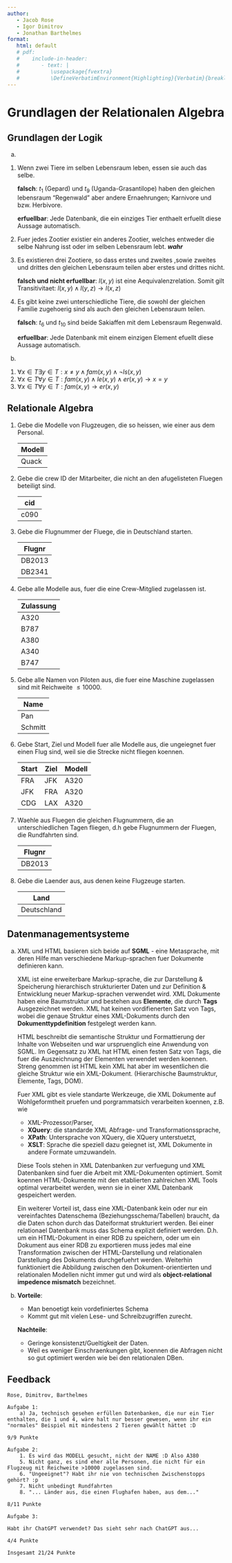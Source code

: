 ```yaml
---
author:
   - Jacob Rose
   - Igor Dimitrov
   - Jonathan Barthelmes
format:
   html: default
   # pdf:
   #    include-in-header: 
   #       - text: |
   #          \usepackage{fvextra} 
   #          \DefineVerbatimEnvironment{Highlighting}{Verbatim}{breaklines,commandchars=\\\{\}}
---
```


# Grundlagen der Relationalen Algebra

## Grundlagen der Logik

a) 

1. Wenn zwei Tiere im selben Lebensraum leben, essen sie auch das selbe.
       
   **falsch**: $t_{1}$ (Gepard) und $t_{9}$ (Uganda-Grasantilope) haben den gleichen lebensraum "Regenwald" 
   aber andere Ernaehrungen; Karnivore und bzw. Herbivore.

   **erfuellbar**: Jede Datenbank, die ein einziges Tier enthaelt erfuellt
   diese Aussage automatisch.

2. Fuer jedes Zootier existier ein anderes Zootier, welches entweder die selbe Nahrung isst oder im selben
   Lebensraum lebt. ***wahr***

3. Es existieren drei Zootiere, so dass erstes und zweites 
   ,sowie zweites und drittes den gleichen Lebensraum teilen aber erstes und drittes nicht.
   

   **falsch und nicht erfuellbar**: $l(x, y)$ ist eine Aequivalenzrelation. Somit gilt Transitivitaet:
   $l(x, y) \wedge l(y, z) \rightarrow l(x, z)$

4. Es gibt keine zwei unterschiedliche Tiere, die sowohl der gleichen Familie
   zugehoerig sind als auch den gleichen Lebensraum teilen.

    **falsch**: $t_{6}$ und $t_{10}$ sind beide Sakiaffen mit dem Lebensraum
    Regenwald. 

    **erfuellbar**: Jede Datenbank mit einem einzigen Element efuellt diese Aussage 
    automatisch.

b)

1. $\forall x\in T \exists y \in T: x \neq y\wedge fam(x, y) \wedge \neg ls(x, y)$
2. $\forall x\in T\forall y\in T: fam(x, y) \wedge le(x, y) \wedge er(x, y) \rightarrow x = y$
3. $\forall x \in T \forall y\in T: fam(x, y) \rightarrow er(x, y)$

## Relationale Algebra

1. Gebe die Modelle von Flugzeugen, die so heissen, wie einer aus dem Personal.

   | **Modell** |
   | ---------- |
   | Quack      |

2. Gebe die crew ID der Mitarbeiter, die nicht an den afugelisteten Fluegen beteiligt sind. 
   
   | **cid** |
   | ------- |
   | c090    |

3. Gebe die Flugnummer der Fluege, die in Deutschland starten.

   | **Flugnr** |
   | ------ |
   | DB2013 |
   | DB2341 |

4. Gebe alle Modelle aus, fuer die eine Crew-Mitglied zugelassen ist.

   | **Zulassung** |
   | --------- |
   | A320      |
   | B787      |
   | A380      |
   | A340      |
   | B747      |


5. Gebe alle Namen von Piloten aus, die fuer eine Maschine zugelassen sind mit Reichweite $\leq 10000$.
   
   | **Name**    |
   | ------- |
   | Pan     |
   | Schmitt |

6. Gebe Start, Ziel und Modell fuer alle Modelle aus, die ungeiegnet fuer einen Flug sind, weil sie die 
   Strecke nicht fliegen koennen. 

   | **Start** | **Ziel** | **Modell** |
   | --------- | -------- | ---------- |
   | FRA       | JFK      | A320       |
   | JFK       | FRA      | A320       |
   | CDG       | LAX      | A320       |


7. Waehle aus Fluegen die gleichen Flugnummern, die an unterschiedlichen Tagen fliegen, 
   d.h gebe Flugnummern der Fluegen, die Rundfahrten sind.
   
   | Flugnr |
   | ------ |
   | DB2013 |

8. Gebe die Laender aus, aus denen keine Flugzeuge starten.
   
   | **Land**    |
   | ----------- |
   | Deutschland |


## Datenmanagementsysteme

a) XML und HTML basieren sich beide auf **SGML** - eine Metasprache, mit deren Hilfe man verschiedene Markup-sprachen fuer
   Dokumente definieren kann. 

   XML ist eine erweiterbare Markup-sprache, die zur
   Darstellung & Speicherung hierarchisch strukturierter Daten
   und zur Definition & Entwicklung neuer Markup-sprachen verwendet wird.
   XML Dokumente haben eine Baumstruktur und bestehen aus **Elemente**, die durch **Tags** 
   Ausgezeichnet werden. XML hat keinen vordifienerten Satz von Tags, wobei die genaue
   Struktur eines XML-Dokuments durch den **Dokumenttypdefinition** festgelegt werden kann.

   HTML beschreibt die semantische Struktur und Formattierung der Inhalte von Webseiten 
   und war urspruenglich eine Anwendung von SGML. Im Gegensatz zu XML hat HTML einen festen
   Satz von Tags, die fuer die Auszeichnung der Elementen verwendet werden koennen.
   Streng genommen ist HTML kein XML hat aber im wesentlichen die gleiche Struktur wie ein XML-Dokument.
   (Hierarchische Baumstruktur, Elemente, Tags, DOM). 

   Fuer XML gibt es viele standarte Werkzeuge,
   die XML Dokumente auf Wohlgeformtheit pruefen und porgrammatsich verarbeiten koennen, 
   z.B. wie

   * XML-Prozessor/Parser, 
   * **XQuery**: die standarde XML Abfrage- und Transformationssprache, 
   * **XPath**: Untersprache von XQuery, die XQuery unterstuetzt,
   * **XSLT**: Sprache die speziell dazu geiegnet ist, XML Dokumente in andere Formate umzuwandeln.

   Diese Tools stehen in XML Datenbanken zur verfuegung und XML Datenbanken sind fuer die Arbeit mit XML-Dokumenten
   optimiert. Somit koennen HTML-Dokumente mit den etablierten zahlreichen XML Tools optimal verarbeitet werden,
   wenn sie in einer XML Datenbank gespeichert werden.  

   <!-- die bei einer XML-Datenbank zur Verfuegung stehen aber nicht bei einer relationalen Datenbank.      -->

   Ein weiterer Vorteil ist, dass eine XML-Datenbank kein oder
   nur ein vereinfachtes Datenschema (Beziehungsschema/Tabellen) braucht, 
   da die Daten schon durch das Dateiformat strukturiert werden. 
   Bei einer relationael Datenbank muss das Schema explizit definiert werden. 
   D.h. um ein HTML-Dokument in einer RDB zu speichern, oder um ein Dokument 
   aus einer RDB zu exportieren muss jedes mal eine Transformation 
   zwischen der HTML-Darstellung und relationalen Darstellung des Dokuments durchgefuehrt werden.
   Weiterhin funktioniert die Abbildung zwischen den Dokument-orientierten und relationalen Modellen
   nicht immer gut und wird als **object-relational impedence mismatch**  bezeichnet. 

b) **Vorteile**:
   * Man benoetigt kein vordefiniertes Schema
   * Kommt gut mit vielen Lese- und Schreibzugriffen zurecht.

   **Nachteile**:
   * Geringe konsistenzt/Gueltigkeit der Daten.  
   * Weil es weniger Einschraenkungen gibt, koennen die Abfragen nicht so gut optimiert werden
     wie bei den relationalen DBen.


## Feedback

```text
Rose, Dimitrov, Barthelmes

Aufgabe 1:
	a) Ja, technisch gesehen erfüllen Datenbanken, die nur ein Tier enthalten, die 1 und 4, wäre halt nur besser gewesen, wenn ihr ein "normales" Beispiel mit mindestens 2 Tieren gewählt hättet :D

9/9 Punkte

Aufgabe 2:
	1. Es wird das MODELL gesucht, nicht der NAME :D Also A380
	5. Nicht ganz, es sind eher alle Personen, die nicht für ein Flugzeug mit Reichweite >10000 zugelassen sind.
	6. "Ungeeignet"? Habt ihr nie von technischen Zwischenstopps gehört? :p
	7. Nicht unbedingt Rundfahrten
	8. "... Länder aus, die einen Flughafen haben, aus dem..."

8/11 Punkte

Aufgabe 3:

Habt ihr ChatGPT verwendet? Das sieht sehr nach ChatGPT aus...

4/4 Punkte

Insgesamt 21/24 Punkte
```
